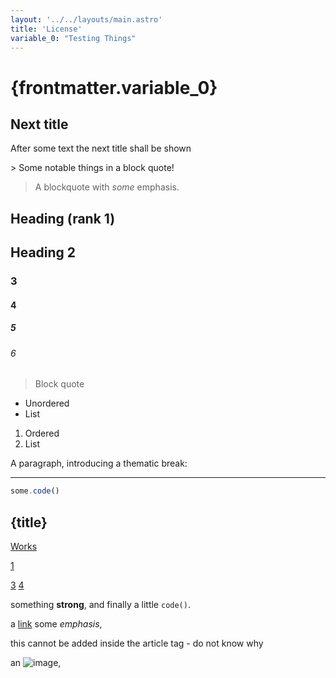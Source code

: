 ```yaml
---
layout: '../../layouts/main.astro'
title: 'License'
variable_0: "Testing Things"
---
```




# {frontmatter.variable_0}

<article class="prose dark:prose-invert">

# Next title

After some text the next title shall be shown



<div className="note">
  > Some notable things in a block quote!
</div>

<blockquote>
  <p>A blockquote with <em>some</em> emphasis.</p>
</blockquote>

# Heading (rank 1)
## Heading 2
### 3
#### 4
##### 5
###### 6

> Block quote

* Unordered
* List

1. Ordered
2. List

A paragraph, introducing a thematic break:

---

```js
some.code()
```


# {title}




<a href="/H2_Plot/1_Trials/1_Trial">Works</a>

<a href="/1_Trials/1_Trial">1</a>

<a href={import.meta.env.BASE_URL}>3</a>
<a href={import.meta.env.SITE}>4</a>

something **strong**, and finally a little `code()`.

a [link](https://example.com)  some *emphasis*,
</article>


this cannot be added inside the article tag - do not know why


an ![image](https://plus.unsplash.com/premium_photo-1676210736121-3994f53bb493?ixlib=rb-4.0.3&ixid=M3wxMjA3fDB8MHxwaG90by1wYWdlfHx8fGVufDB8fHx8fA%3D%3D&auto=format&fit=crop&w=698&q=80),

